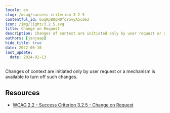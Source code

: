 ```yaml
---
locale: en
slug: /wcag/success-criterion-3-2-5
contentful_id: 6uqRp8OqH0fqYovyA5cde3
icon: /img/light/3.2.5.svg
title: Change on Request
description: Changes of context are initiated only by user request or a mechanism is available to turn off such changes.
authors: [janjaap]
hide_title: true
date: 2022-06-16
last_update:
  date: 2024-02-13
---
```


<Hero
  title="Change on Request"
  imageSrc="/img/light/3.2.5.svg"
  alt="WCAG 3.2.5 icon"
  prefix="Success Criterion 3.2.5"
  suffix="Level AAA"
/>

Changes of context are initiated only by user request or a mechanism is available to turn off such changes.

## Resources

- [WCAG 2.2 - Success Criterion 3.2.5 - Change on Request](https://www.w3.org/TR/WCAG22/#change-on-request)
